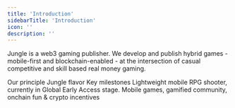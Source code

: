 ```yaml
---
title: 'Introduction'
sidebarTitle: 'Introduction'
icon: ''
description: ''
---
```


Jungle is a web3 gaming publisher. We develop and publish hybrid games - mobile-first and blockchain-enabled - at the intersection of casual competitive and skill based real money gaming.&#x20;

<CardGroup cols={3}>
  <Card title="Manifesto" icon="hand-fist" href="manifesto">
    Our principle
  </Card>

  <Card title="Vision" icon="eye" href="vision">
    Jungle flavor
  </Card>

  <Card title="Roadmap" icon="bullseye-arrow" href="roadmap">
    Key milestones
  </Card>
</CardGroup>

<CardGroup cols={2}>
  <Card title="For The Win (FTW)" icon="gamepad" href="ftw/ftw">
    Lightweight mobile RPG shooter, currently in Global Early Access stage.
  </Card>

  <Card title="Ecosystem" icon="dice-d20" href="ecosystem/ecosystem">
    Mobile games, gamified community, onchain fun & crypto incentives
  </Card>
</CardGroup>
